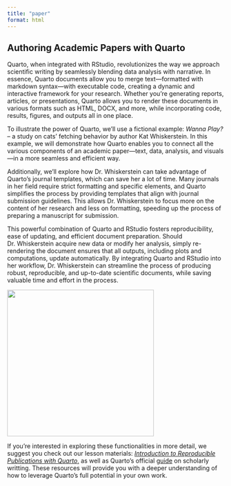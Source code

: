 ```yaml
---
title: "paper"
format: html
---
```


## Authoring Academic Papers with Quarto

Quarto, when integrated with RStudio, revolutionizes the way we approach scientific writing by seamlessly blending data analysis with narrative. In essence, Quarto documents allow you to merge text—formatted with markdown syntax—with executable code, creating a dynamic and interactive framework for your research. Whether you're generating reports, articles, or presentations, Quarto allows you to render these documents in various formats such as HTML, DOCX, and more, while incorporating code, results, figures, and outputs all in one place.

To illustrate the power of Quarto, we'll use a fictional example: *Wanna Play?* – a study on cats' fetching behavior by author Kat Whiskerstein. In this example, we will demonstrate how Quarto enables you to connect all the various components of an academic paper—text, data, analysis, and visuals—in a more seamless and efficient way.

Additionally, we'll explore how Dr. Whiskerstein can take advantage of Quarto's journal templates, which can save her a lot of time. Many journals in her field require strict formatting and specific elements, and Quarto simplifies the process by providing templates that align with journal submission guidelines. This allows Dr. Whiskerstein to focus more on the content of her research and less on formatting, speeding up the process of preparing a manuscript for submission.

This powerful combination of Quarto and RStudio fosters reproducibility, ease of updating, and efficient document preparation. Should Dr. Whiskerstein acquire new data or modify her analysis, simply re-rendering the document ensures that all outputs, including plots and computations, update automatically. By integrating Quarto and RStudio into her workflow, Dr. Whiskerstein can streamline the process of producing robust, reproducible, and up-to-date scientific documents, while saving valuable time and effort in the process.

![](fig/Kat-researcher.jpg){fig-align="center" width="340"}

If you're interested in exploring these functionalities in more detail, we suggest you check out our lesson materials: [*Introduction to Reproducible Publications with Quarto*,](https://carpentries-incubator.github.io/reproducible-publications-quarto) as well as Quarto's official [guide](https://quarto.org) on scholarly writting. These resources will provide you with a deeper understanding of how to leverage Quarto's full potential in your own work.
